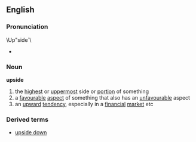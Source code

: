 ==English==
===Pronunciation===
\Up"side`\
*{{audio|en-us-upside.ogg|Audio (US)}}

===Noun===
'''upside'''
# the [[highest]] or [[uppermost]] side or [[portion]] of something
# a [[favourable]] [[aspect]] of something that also has an [[unfavourable]] aspect
# an [[upward]] [[tendency]], especially in a [[financial]] [[market]] etc
===Derived terms===
* [[upside down]]